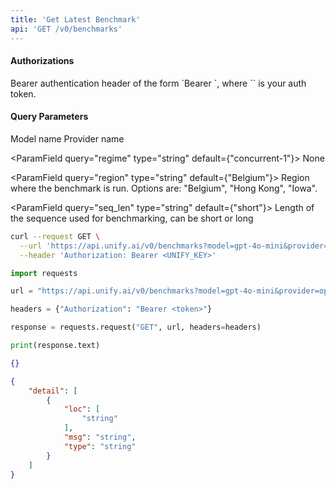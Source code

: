 ```yaml
---
title: 'Get Latest Benchmark'
api: 'GET /v0/benchmarks'
---
```



#### Authorizations

<ParamField header="Authorization" type="string" required="true">
  Bearer authentication header of the form `Bearer <token>`, where `<token>` is your auth token.
</ParamField>

#### Query Parameters

<ParamField query="model" type="string" required="true">
Model name
</ParamField>

<ParamField query="provider" type="string" required="true">
Provider name
</ParamField>

<ParamField query="regime" type="string"  default={"concurrent-1"}>
None
</ParamField>

<ParamField query="region" type="string"  default={"Belgium"}>
Region where the benchmark is run. Options are: "Belgium", "Hong Kong", "Iowa".
</ParamField>

<ParamField query="seq_len" type="string"  default={"short"}>
Length of the sequence used for benchmarking, can be short or long
</ParamField>

<RequestExample>

```bash cURL
curl --request GET \
  --url 'https://api.unify.ai/v0/benchmarks?model=gpt-4o-mini&provider=openai&regime=concurrent-1&region=Belgium&seq_len=short' \
  --header 'Authorization: Bearer <UNIFY_KEY>'
```

```python Python
import requests

url = "https://api.unify.ai/v0/benchmarks?model=gpt-4o-mini&provider=openai&regime=concurrent-1&region=Belgium&seq_len=short"

headers = {"Authorization": "Bearer <token>"}

response = requests.request("GET", url, headers=headers)

print(response.text)
```

</RequestExample>
<ResponseExample>

```json 200
{}
```

```json 422
{
    "detail": [
        {
            "loc": [
                "string"
            ],
            "msg": "string",
            "type": "string"
        }
    ]
}
```

</ResponseExample>
